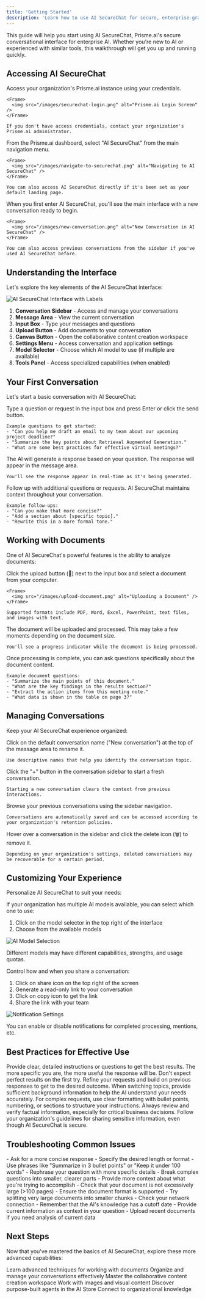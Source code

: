 ```yaml
---
title: 'Getting Started'
description: 'Learn how to use AI SecureChat for secure, enterprise-grade conversations with AI'
---
```


This guide will help you start using AI SecureChat, Prisme.ai's secure conversational interface for enterprise AI. Whether you're new to AI or experienced with similar tools, this walkthrough will get you up and running quickly.

## Accessing AI SecureChat

<Steps>
  <Step title="Log in to Prisme.ai">
    Access your organization's Prisme.ai instance using your credentials.
    
    <Frame>
      <img src="/images/securechat-login.png" alt="Prisme.ai Login Screen" />
    </Frame>
    
    If you don't have access credentials, contact your organization's Prisme.ai administrator.
  </Step>
  
  <Step title="Navigate to AI SecureChat">
    From the Prisme.ai dashboard, select "AI SecureChat" from the main navigation menu.
    
    <Frame>
      <img src="/images/navigate-to-securechat.png" alt="Navigating to AI SecureChat" />
    </Frame>
    
    You can also access AI SecureChat directly if it's been set as your default landing page.
  </Step>
  
  <Step title="Start a new conversation">
    When you first enter AI SecureChat, you'll see the main interface with a new conversation ready to begin.
    
    <Frame>
      <img src="/images/new-conversation.png" alt="New Conversation in AI SecureChat" />
    </Frame>
    
    You can also access previous conversations from the sidebar if you've used AI SecureChat before.
  </Step>
</Steps>

## Understanding the Interface

Let's explore the key elements of the AI SecureChat interface:

<Frame>
  <img src="/images/securechat-nav.png" alt="AI SecureChat Interface with Labels" />
</Frame>

1. **Conversation Sidebar** - Access and manage your conversations
2. **Message Area** - View the current conversation
3. **Input Box** - Type your messages and questions
4. **Upload Button** - Add documents to your conversation
5. **Canvas Button** - Open the collaborative content creation workspace
6. **Settings Menu** - Access conversation and application settings
7. **Model Selector** - Choose which AI model to use (if multiple are available)
8. **Tools Panel** - Access specialized capabilities (when enabled)

## Your First Conversation

Let's start a basic conversation with AI SecureChat:

<Steps>
  <Step title="Ask a question">
    Type a question or request in the input box and press Enter or click the send button.
    
    Example questions to get started:
    - "Can you help me draft an email to my team about our upcoming project deadline?"
    - "Summarize the key points about Retrieval Augmented Generation."
    - "What are some best practices for effective virtual meetings?"
  </Step>
  
  <Step title="Review the response">
    The AI will generate a response based on your question. The response will appear in the message area.
    
    
    You'll see the response appear in real-time as it's being generated.
  </Step>
  
  <Step title="Continue the conversation">
    Follow up with additional questions or requests. AI SecureChat maintains context throughout your conversation.
    
    
    Example follow-ups:
    - "Can you make that more concise?"
    - "Add a section about [specific topic]."
    - "Rewrite this in a more formal tone."
  </Step>
</Steps>

## Working with Documents

One of AI SecureChat's powerful features is the ability to analyze documents:

<Steps>
  <Step title="Upload a document">
    Click the upload button (📎) next to the input box and select a document from your computer.
    
    <Frame>
      <img src="/images/upload-document.png" alt="Uploading a Document" />
    </Frame>
    
    Supported formats include PDF, Word, Excel, PowerPoint, text files, and images with text.
  </Step>
  
  <Step title="Wait for processing">
    The document will be uploaded and processed. This may take a few moments depending on the document size.
    
    
    You'll see a progress indicator while the document is being processed.
  </Step>
  
  <Step title="Ask questions about the document">
    Once processing is complete, you can ask questions specifically about the document content.
  
    
    Example document questions:
    - "Summarize the main points of this document."
    - "What are the key findings in the results section?"
    - "Extract the action items from this meeting note."
    - "What data is shown in the table on page 3?"
  </Step>
</Steps>

## Managing Conversations

Keep your AI SecureChat experience organized:

<Steps>
  <Step title="Name your conversation">
    Click on the default conversation name ("New conversation") at the top of the message area to rename it.
    
    
    Use descriptive names that help you identify the conversation topic.
  </Step>
  
  <Step title="Start a new conversation">
    Click the "+" button in the conversation sidebar to start a fresh conversation.
    
    
    Starting a new conversation clears the context from previous interactions.
  </Step>
  
  <Step title="Access conversation history">
    Browse your previous conversations using the sidebar navigation.
    
    
    Conversations are automatically saved and can be accessed according to your organization's retention policies.
  </Step>
  
  <Step title="Delete a conversation">
    Hover over a conversation in the sidebar and click the delete icon (🗑️) to remove it.
    
    
    Depending on your organization's settings, deleted conversations may be recoverable for a certain period.
  </Step>
</Steps>

## Customizing Your Experience

Personalize AI SecureChat to suit your needs:

<Accordion title="Model Selection">
  If your organization has multiple AI models available, you can select which one to use:
  
  1. Click on the model selector in the top right of the interface
  2. Choose from the available models
  
  <Frame>
    <img src="/images/model-selection.png" alt="AI Model Selection" />
  </Frame>
  
  Different models may have different capabilities, strengths, and usage quotas.
</Accordion>


<Accordion title="Share conversation">
  Control how and when you share a conversation:
  
  1. Click on share icon on the top right of the screen
  2. Generate a read-only link to your conversation
  3. Click on copy icon to get the link
  4. Share the link with your team
  
  <Frame>
    <img src="/images/sharing-conversation.png" alt="Notification Settings" />
  </Frame>
  
  You can enable or disable notifications for completed processing, mentions, etc.
</Accordion>

## Best Practices for Effective Use

<CardGroup cols={2}>
  <Card title="Be Specific" icon="bullseye-arrow">
    Provide clear, detailed instructions or questions to get the best results. The more specific you are, the more useful the response will be.
  </Card>
  <Card title="Iterate" icon="arrows-rotate">
    Don't expect perfect results on the first try. Refine your requests and build on previous responses to get to the desired outcome.
  </Card>
  <Card title="Provide Context" icon="circle-info">
    When switching topics, provide sufficient background information to help the AI understand your needs accurately.
  </Card>
  <Card title="Use Formatting" icon="text-size">
    For complex requests, use clear formatting with bullet points, numbering, or sections to structure your instructions.
  </Card>
  <Card title="Verify Information" icon="check-double">
    Always review and verify factual information, especially for critical business decisions.
  </Card>
  <Card title="Respect Sensitive Data" icon="user-shield">
    Follow your organization's guidelines for sharing sensitive information, even though AI SecureChat is secure.
  </Card>
</CardGroup>

## Troubleshooting Common Issues

<AccordionGroup>
  <Accordion title="AI response is too long or detailed">
    - Ask for a more concise response
    - Specify the desired length or format
    - Use phrases like "Summarize in 3 bullet points" or "Keep it under 100 words"
  </Accordion>
  
  <Accordion title="AI response is not relevant to my question">
    - Rephrase your question with more specific details
    - Break complex questions into smaller, clearer parts
    - Provide more context about what you're trying to accomplish
  </Accordion>
  
  <Accordion title="Document processing is taking too long">
    - Check that your document is not excessively large (>100 pages)
    - Ensure the document format is supported
    - Try splitting very large documents into smaller chunks
    - Check your network connection
  </Accordion>
  
  <Accordion title="AI keeps referencing outdated information">
    - Remember that the AI's knowledge has a cutoff date
    - Provide current information as context in your question
    - Upload recent documents if you need analysis of current data
  </Accordion>
</AccordionGroup>

## Next Steps

Now that you've mastered the basics of AI SecureChat, explore these more advanced capabilities:

<CardGroup cols={3}>
  <Card
    title="Document Handling"
    icon="file-lines"
    href="document-handling"
  >
    Learn advanced techniques for working with documents
  </Card>
  <Card
    title="Conversation Management"
    icon="messages"
    href="conversation-management"
  >
    Organize and manage your conversations effectively
  </Card>
  <Card
    title="Canvas"
    icon="pen-to-square"
    href="canvas"
  >
    Master the collaborative content creation workspace
  </Card>
  <Card
    title="Multimodal"
    icon="photo-film"
    href="multimodal"
  >
    Work with images and visual content
  </Card>
  <Card
    title="Specialized Agents"
    icon="robot"
    href="/products/ai-store/overview"
  >
    Discover purpose-built agents in the AI Store
  </Card>
  <Card
    title="Knowledge Bases"
    icon="book"
    href="/products/ai-knowledge/overview"
  >
    Connect to organizational knowledge
  </Card>
</CardGroup>